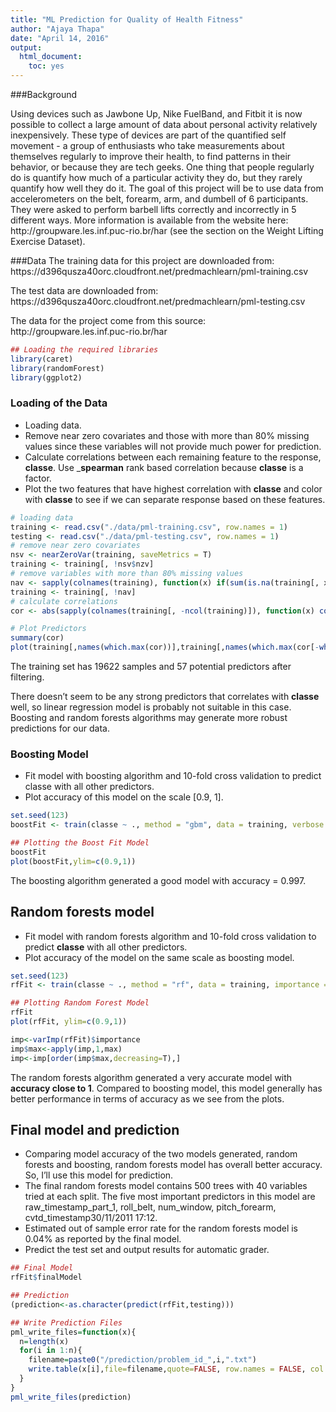 ```yaml
---
title: "ML Prediction for Quality of Health Fitness"
author: "Ajaya Thapa"
date: "April 14, 2016"
output: 
  html_document:  
    toc: yes
---
```

###Background

Using devices such as Jawbone Up, Nike FuelBand, and Fitbit it is now possible to collect a large amount of data about personal activity relatively inexpensively. These type of devices are part of the quantified self movement - a group of enthusiasts who take measurements about themselves regularly to improve their health, to find patterns in their behavior, or because they are tech geeks. One thing that people regularly do is quantify how much of a particular activity they do, but they rarely quantify how well they do it. The goal of this project will be to use data from accelerometers on the belt, forearm, arm, and dumbell of 6 participants. They were asked to perform barbell lifts correctly and incorrectly in 5 different ways. More information is available from the website here: http://groupware.les.inf.puc-rio.br/har (see the section on the Weight Lifting Exercise Dataset).

###Data
The training data for this project are downloaded from:
https://d396qusza40orc.cloudfront.net/predmachlearn/pml-training.csv

The test data are downloaded from:
https://d396qusza40orc.cloudfront.net/predmachlearn/pml-testing.csv

The data for the project come from this source: http://groupware.les.inf.puc-rio.br/har

```r
## Loading the required libraries
library(caret)
library(randomForest)
library(ggplot2)
```

### Loading of the Data
* Loading data.
* Remove near zero covariates and those with more than 80% missing values since these variables will not provide much power for prediction.
* Calculate correlations between each remaining feature to the response, __classe__. Use ___spearman__ rank based correlation because __classe__ is a factor.
* Plot the two features that have highest correlation with __classe__ and color with __classe__ to see if we can separate response based on these features.

```r
# loading data
training <- read.csv("./data/pml-training.csv", row.names = 1)
testing <- read.csv("./data/pml-testing.csv", row.names = 1)
# remove near zero covariates
nsv <- nearZeroVar(training, saveMetrics = T)
training <- training[, !nsv$nzv]
# remove variables with more than 80% missing values
nav <- sapply(colnames(training), function(x) if(sum(is.na(training[, x])) > 0.8*nrow(training)){return(T)}else{return(F)})
training <- training[, !nav]
# calculate correlations
cor <- abs(sapply(colnames(training[, -ncol(training)]), function(x) cor(as.numeric(training[, x]), as.numeric(training$classe), method = "spearman")))
```

```r
# Plot Predictors
summary(cor)
plot(training[,names(which.max(cor))],training[,names(which.max(cor[-which.max(cor)]))],col=training$classe,pch=19,cex=0.1,xlab=names(which.max(cor)),ylab=names(which.max(cor[-which.max(cor)])))
```
The training set has 19622 samples and 57 potential predictors after filtering.

There doesn’t seem to be any strong predictors that correlates with __classe__ well, so linear regression model is probably not suitable in this case. Boosting and random forests algorithms may generate more robust predictions for our data.

### Boosting Model
* Fit model with boosting algorithm and 10-fold cross validation to predict classe with all other predictors.
* Plot accuracy of this model on the scale [0.9, 1].

```r
set.seed(123)
boostFit <- train(classe ~ ., method = "gbm", data = training, verbose = F, trControl = trainControl(method = "cv", number = 10))
```

```r
## Plotting the Boost Fit Model
boostFit
plot(boostFit,ylim=c(0.9,1))
```

The boosting algorithm generated a good model with accuracy = 0.997.

## Random forests model
* Fit model with random forests algorithm and 10-fold cross validation to predict __classe__ with all other predictors.
* Plot accuracy of the model on the same scale as boosting model.

```r
set.seed(123)
rfFit <- train(classe ~ ., method = "rf", data = training, importance = T, trControl = trainControl(method = "cv", number = 10))
```

```r
## Plotting Random Forest Model
rfFit
plot(rfFit, ylim=c(0.9,1))
```

```r
imp<-varImp(rfFit)$importance
imp$max<-apply(imp,1,max)
imp<-imp[order(imp$max,decreasing=T),]
```

The random forests algorithm generated a very accurate model with __accuracy close to 1__. Compared to boosting model, this model generally has better performance in terms of accuracy as we see from the plots.

## Final model and prediction
* Comparing model accuracy of the two models generated, random forests and boosting, random forests model has overall better accuracy. So, I’ll use this model for prediction.
* The final random forests model contains 500 trees with 40 variables tried at each split. The five most important predictors in this model are raw_timestamp_part_1, roll_belt, num_window, pitch_forearm, cvtd_timestamp30/11/2011 17:12.
* Estimated out of sample error rate for the random forests model is 0.04% as reported by the final model.
* Predict the test set and output results for automatic grader.


```r
## Final Model
rfFit$finalModel

## Prediction
(prediction<-as.character(predict(rfFit,testing)))
```

```r
## Write Prediction Files
pml_write_files=function(x){
  n=length(x)
  for(i in 1:n){
    filename=paste0("/prediction/problem_id_",i,".txt")
    write.table(x[i],file=filename,quote=FALSE, row.names = FALSE, col.names=FALSE)
  }
}
pml_write_files(prediction)
```

